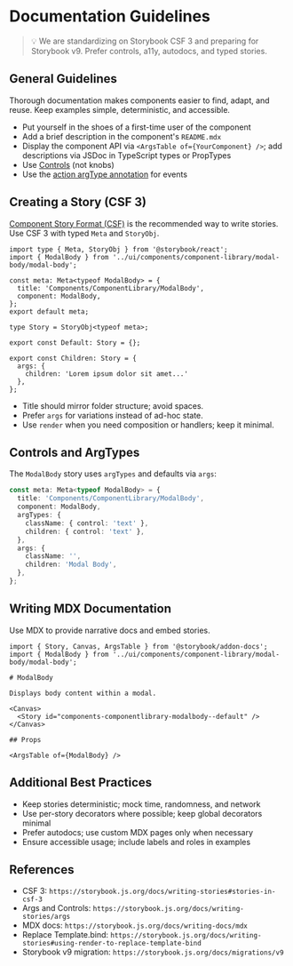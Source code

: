 
<Meta title="Getting Started / Documentation Guidelines" />

# Documentation Guidelines

> 💡 We are standardizing on Storybook CSF 3 and preparing for Storybook v9. Prefer controls, a11y, autodocs, and typed stories.

## General Guidelines

Thorough documentation makes components easier to find, adapt, and reuse. Keep examples simple, deterministic, and accessible.

- Put yourself in the shoes of a first-time user of the component
- Add a brief description in the component's `README.mdx`
- Display the component API via `<ArgsTable of={YourComponent} />`; add descriptions via JSDoc in TypeScript types or PropTypes
- Use [Controls](https://storybook.js.org/addons/@storybook/addon-controls/) (not knobs)
- Use the [action argType annotation](https://storybook.js.org/docs/react/essentials/actions#action-argtype-annotation) for events

## Creating a Story (CSF 3)

[Component Story Format (CSF)](https://storybook.js.org/docs/writing-stories) is the recommended way to write stories. Use CSF 3 with typed `Meta` and `StoryObj`.

```tsx
import type { Meta, StoryObj } from '@storybook/react';
import { ModalBody } from '../ui/components/component-library/modal-body/modal-body';

const meta: Meta<typeof ModalBody> = {
  title: 'Components/ComponentLibrary/ModalBody',
  component: ModalBody,
};
export default meta;

type Story = StoryObj<typeof meta>;

export const Default: Story = {};

export const Children: Story = {
  args: {
    children: 'Lorem ipsum dolor sit amet...'
  },
};
```

- Title should mirror folder structure; avoid spaces.
- Prefer `args` for variations instead of ad-hoc state.
- Use `render` when you need composition or handlers; keep it minimal.

## Controls and ArgTypes

The `ModalBody` story uses `argTypes` and defaults via `args`:

```ts
const meta: Meta<typeof ModalBody> = {
  title: 'Components/ComponentLibrary/ModalBody',
  component: ModalBody,
  argTypes: {
    className: { control: 'text' },
    children: { control: 'text' },
  },
  args: {
    className: '',
    children: 'Modal Body',
  },
};
```

## Writing MDX Documentation

Use MDX to provide narrative docs and embed stories.

```mdx
import { Story, Canvas, ArgsTable } from '@storybook/addon-docs';
import { ModalBody } from '../ui/components/component-library/modal-body/modal-body';

# ModalBody

Displays body content within a modal.

<Canvas>
  <Story id="components-componentlibrary-modalbody--default" />
</Canvas>

## Props

<ArgsTable of={ModalBody} />
```

## Additional Best Practices

- Keep stories deterministic; mock time, randomness, and network
- Use per-story decorators where possible; keep global decorators minimal
- Prefer autodocs; use custom MDX pages only when necessary
- Ensure accessible usage; include labels and roles in examples

## References
- CSF 3: `https://storybook.js.org/docs/writing-stories#stories-in-csf-3`
- Args and Controls: `https://storybook.js.org/docs/writing-stories/args`
- MDX docs: `https://storybook.js.org/docs/writing-docs/mdx`
- Replace Template.bind: `https://storybook.js.org/docs/writing-stories#using-render-to-replace-template-bind`
- Storybook v9 migration: `https://storybook.js.org/docs/migrations/v9`
